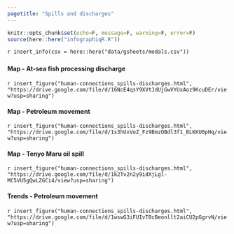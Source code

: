 ```yaml
---
pagetitle: "Spills and discharges"
---
```


```r
knitr::opts_chunk$set(echo=F, message=F, warning=F, error=F)
source(here::here("infographiqR.R"))
```

`r insert_info(csv = here::here("data/gsheets/modals.csv"))`


### {.tabset}

#### Map - At-sea fish processing discharge

`r insert_figure("human-connections_spills-discharges.html", "https://drive.google.com/file/d/16NcE4qsY9XVtJdUjGwVYUxAoz9KcuDEr/view?usp=sharing")`

#### Map - Petroleum movement

`r insert_figure("human-connections_spills-discharges.html", "https://drive.google.com/file/d/1s3hUxVoZ_Fz9BmzOBdl3f1_BLKKU0pHq/view?usp=sharing")`

#### Map - Tenyo Maru oil spill

`r insert_figure("human-connections_spills-discharges.html", "https://drive.google.com/file/d/1k2Tv2n2y9idXjLgl-MC5VU5gQwLZGCi4/view?usp=sharing")`

#### Trends - Petroleum movement

`r insert_figure("human-connections_spills-discharges.html", "https://drive.google.com/file/d/1wswG3iFUIvT0cBeonllt2aiCU2pGgrvN/view?usp=sharing")`
